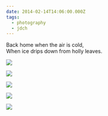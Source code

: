 ```yaml
---
date: 2014-02-14T14:06:00.000Z
tags:
  - photography
  - jdch
---
```

Back home when the air is cold,<br/>
When ice drips down from holly leaves.

![](../../assets/photos/20140214-IMG_3486.jpg)

![](../../assets/photos/20140213-IMG_3322.jpg)

![](../../assets/photos/20140214-IMG_3436.jpg)

![](../../assets/photos/20140213-IMG_3399.jpg)

![](../../assets/photos/20140213-IMG_3403.jpg)
